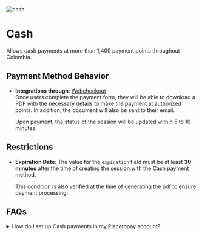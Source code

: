 

<div className='flex gap-3'>
    <Image src={logoCash} alt="cash" className="size-14 my-0" unoptimized />
    <h1 className='my-0 content-center'>Cash</h1>
</div>

Allows cash payments at more than 1,400 payment points throughout Colombia.

<CashIcons />

## Payment Method Behavior

- **Integrations through**: [Webcheckout](/en/checkout)  
  Once users complete the payment form, they will be able to download a PDF with the necessary details to make the payment at authorized points. In addition, the document will also be sent to their email.

  Upon payment, the status of the session will be updated within 5 to 10 minutes.

## Restrictions

- **Expiration Date**: The value for the `expiration` field must be at least **30 minutes** after the time of [creating the session](/checkout/api/reference/session#create-a-session) with the Cash payment method.

  This condition is also verified at the time of generating the pdf to ensure payment processing.

## FAQs  

<details>
    <summary>How do I set up Cash payments in my Placetopay account?</summary>
    <p>Contact our operations team to enable this feature on your site through the email servicioposventa@placetopay.com.</p>
</details>
